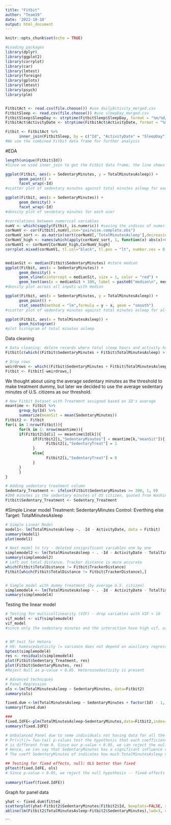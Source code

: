 ```yaml
---
title: "Fitbit"
author: "Team39"
date: '2022-10-10'
output: html_document
---
```


```r
knitr::opts_chunk$set(echo = TRUE)
```

```r
#Loading packages
library(dplyr)
library(ggplot2)
library(corrplot)
library(car)
library(lmtest)
library(foreign)
library(gplots)
library(lmtest)
library(psych)
library(plm)


FitbitAct <- read.csv(file.choose()) #use dailyActivity_merged.csv
FitbitSleep <- read.csv(file.choose()) #use sleepDay_merged.csv
FitbitSleep$SleepDay <- strptime(FitbitSleep$SleepDay, format = "%m/%d/%Y %I:%M:%S %p") #convert date/time format
FitbitAct$ActivityDate <- strptime(FitbitAct$ActivityDate, format = "%m/%d/%Y") #same as above

Fitbit <- FitbitAct %>%
      inner_join(FitbitSleep, by = c("Id", "ActivityDate" = "SleepDay"))
#We use the combined Fitbit data frame for further analysis

```

#EDA
```r
length(unique(Fitbit$Id))
#Since we used inner_join to get the Fitbit data frame, the line shows that we only have 24 unique users who have both the activity record and sleep record

ggplot(Fitbit, aes(x = SedentaryMinutes, y = TotalMinutesAsleep)) +
      geom_point() +
      facet_wrap(~Id)
#scatter plot of sedentary minutes against total minutes asleep for each user

ggplot(Fitbit, aes(x = SedentaryMinutes)) +
      geom_density() +
      facet_wrap(~Id)
#density plot of sendetary minutes for each user

#correlations between numerical variables
numV <- which(sapply(Fitbit, is.numeric)) #saving the indices of numeric columns
corNumV <- cor(Fitbit[,numV],use="pairwise.complete.obs")
corNumV_sort <- as.matrix(sort(corNumV[,'TotalMinutesAsleep'],decreasing = TRUE)) #sort based on the correlation of variable with SalePrice
CorNumV_high <- names(which(apply(corNumV_sort, 1, function(x) abs(x)>0.1))) #the apply function cannot be applied to a vector, so transform corNum_sort to matrix is necessary
corNumV1 <- corNumV[CorNumV_high,CorNumV_high]
corrplot.mixed(corNumV1, tl.col="black", tl.pos = "lt", number.cex = 0.7) #plot


medianSit <- median(Fitbit$SedentaryMinutes) #store median
ggplot(Fitbit, aes(x = SedentaryMinutes)) +
      geom_density() +
      geom_vline(xintercept = medianSit, size = 1, color = "red") +
      geom_text(aes(x = medianSit + 100, label = paste0("median\n", medianSit), y = 5e-04)) 
#density plot across all inputs with median

ggplot(Fitbit, aes(x = SedentaryMinutes, y = TotalMinutesAsleep)) +
      geom_point() +
      stat_smooth(method = "lm",formula = y ~ x, geom = "smooth")
#scatter plot of sedentary minutes against total minutes asleep for all inputs

ggplot(Fitbit, aes(x = TotalMinutesAsleep)) +
      geom_histogram()
#plot histogram of total minutes asleep
```

Data cleaning
```r
# Data cleaning: delete records where total sleep hours and activity hours > 24hours
Fitbit[c(which((Fitbit$SedentaryMinutes + Fitbit$TotalMinutesAsleep) > 24*60)),]

# Drop rows
weirdrows <- which((Fitbit$SedentaryMinutes + Fitbit$TotalMinutesAsleep) > 24*60)
Fitbit <- Fitbit[-weirdrows,]


```


We thought about using the average sedentary minutes as the threshold to make treatment dummy, but later we decided to use the average sedentary minutes of U.S. citizens as our threshold.
```r
# New Fitbit Dataset with Treatment assigned based on ID's average 
meantime <- Fitbit %>%
      group_by(Id) %>%
      summarize(meanSit = mean(SedentaryMinutes))
Fitbit2 <- Fitbit
for(i in 1:nrow(Fitbit)){
      for(k in 1: nrow(meantime)){
      if(Fitbit2$Id[i] == meantime$Id[k]){
            if(Fitbit2[i,"SedentaryMinutes"] < meantime[k,"meanSit"]){
                  Fitbit2[i,"SedentaryTreat"] = 1
            }
            else{
                  Fitbit2[i,"SedentaryTreat"] = 0
            }
      }
      }
}

# Adding sedentary treatment column 
Sedentary_Treatment <- ifelse(Fitbit$SedentaryMinutes >= 390, 1, 0)
#390 minutes is the sedentary minutes of US citizen, quoted from Washington Post
Fitbit$Sedentary_Treatment <- Sedentary_Treatment 
```


#Simple Linear model
            Treatment: SedentaryMinutes
            Control: Everthing else
            Target: TotalMinutesAsleep
```r
# Simple Linear Model
model1<- lm(TotalMinutesAsleep ~. -Id - ActivityDate, data = Fitbit)
summary(model1)
plot(model1)

# Next model to try - deleted insignificant variables one by one 
simplemodel2 <- lm(TotalMinutesAsleep ~ . -Id - ActivityDate - TotalTimeInBed - TotalSleepRecords - TotalSteps - LightlyActiveMinutes - ModeratelyActiveDistance - LightActiveDistance  - LoggedActivitiesDistance - TotalDistance - SedentaryActiveDistance - FairlyActiveMinutes, data=Fitbit)
summary(simplemodel2)
# Left out total distance. Tracker distance is more accurate 
which(Fitbit$TotalDistance != Fitbit$TrackerDistance)
Fitbit[which(Fitbit$TotalDistance != Fitbit$TrackerDistance),]


# Simple model with dummy treatment (by average U.S. citizen)
simplemodel4 <- lm(TotalMinutesAsleep ~ . -Id - ActivityDate - TotalTimeInBed - TotalSleepRecords - TotalSteps - LightlyActiveMinutes - ModeratelyActiveDistance - LightActiveDistance - LoggedActivitiesDistance - TotalDistance - SedentaryActiveDistance + SedentaryMinutes*Sedentary_Treatment - FairlyActiveMinutes, data=Fitbit)
summary(simplemodel4)
```


Testing the linear model
```r
# Testing for multicollinearity (VIF) - drop variables with VIF > 10
vif_model <- vif(simplemodel4)
vif_model
#since only the sedentary minutes and the interaction have high vif, as these are the regressors of our interest, we decide not to drop any variable for multicollinearity.


# BP test for Hetero
# H0: homoscedasticity (= variance does not depend on auxiliary regressors). 
bptest(simplemodel4)
res <- residuals(simplemodel4)
plot(Fitbit$Sedentary_Treatment, res)
plot(Fitbit$SedentaryMinutes, res)
#Reject Null as p-value < 0.05. Heteroscedasticity is present
```

```r
# Advanced techniques 
# Panel Regression
ols <-lm(TotalMinutesAsleep ~ SedentaryMinutes, data=Fitbit2)
summary(ols)

fixed.dum <-lm(TotalMinutesAsleep ~ SedentaryMinutes + factor(Id) - 1, data=Fitbit2)
summary(fixed.dum)

###
fixed.IdFE<-plm(TotalMinutesAsleep~SedentaryMinutes,data=Fitbit2,index=c("Id","ActivityDate"),model="within")
summary(fixed.IdFE)

# Unbalanced Panel due to some individuals not having data for all the days (maybe not wearing Fitbit)
# Pr(>|t|)= Two-tail p-values test the hypothesis that each coefficient
# is different from 0. Since our p-value < 0.05, we can reject the null. 
# Hence, we can say that SedentaryMinutes has a significant influence on TotalMinutesAsleep.
# The coeff SedentaryMinutes of indicates how much TotalMinutesAsleep changes overtime, on average per individual (id), when SedentaryMinutes increases by one unit.

## Testing for fixed effects, null: OLS better than fixed 
pFtest(fixed.IdFE, ols)
# Since p-value < 0.05, we reject the null hypothesis -- fixed effects is better than OLS
 
summary(fixef(fixed.IdFE))
```

Graph for panel data
```r
yhat <- fixed.dum$fitted
scatterplot(yhat~Fitbit2$SedentaryMinutes|Fitbit2$Id, boxplots=FALSE, xlab="x1", ylab="yhat",smooth=FALSE) +
abline(lm(Fitbit2$TotalMinutesAsleep~Fitbit2$SedentaryMinutes),lwd=3, col="red")
```
```